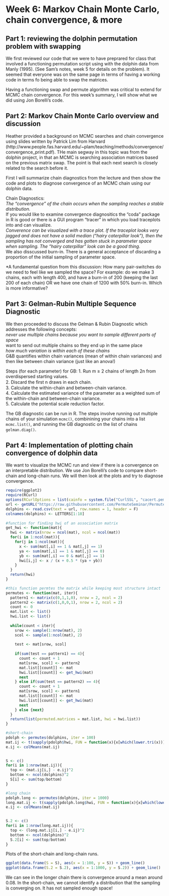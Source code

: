 Week 6: Markov Chain Monte Carlo, chain convergence, & more 
===========================================================
Part 1: reviewing the dolphin permutation problem with swapping
---------------------------------------------------------------
We first reviewed our code that we were to have preprared for class that involved a functioning permutation script using with the dolphin data from Manly (1995). (See Sam's notes, week 5 for details on the problem). It seemed that everyone was on the same page in terms of having a working code in terms fo being able to swap the matrices.

Having a functioning swap and permute algorithm was critical to extend for MCMC chain convergence. For this week's summary, I will show what we did using Jon Borelli's code.

Part 2: Markov Chain Monte Carlo overview and discussion
-----------------------------------------------------
Heather provided a background on MCMC searches and chain convergence using slides written by Patrick Lim from Harvard (http://www.people.fas.harvard.edu/~plam/teaching/methods/convergence/convergence_print.pdf). THe main segway in this topic was from the dolphin project, in that an MCMC is searching association matrices based on the previous matrix swap. The point is that each next search is closely related to the search before it. 

First I will summarize chain diagnostics from the lecture and then show the code and plots to diagnose convergence of an MCMC chain using our dolphin data. 

Chain Diagnostics:  
*The "convergence" of the chain occurs when the sampling reaches a stable distribution.  
*If you would like to examine convergence diagnositics the "coda" package in R is good or there is a GUI program "tracer" in which you load traceplots into and can visualize.  
*Converence can be visualized with a trace plot. If the traceplot looks very jagged and does not have a solid median ("hairy caterpillar look"), then the sampling has not converged and has gotten stuck in parameter space when sampling. The "hairy caterpillar" look can be a good thing.  
*We also disscussed burn-in. There is a general acceptance of discarding a proportion of the initial sampling of parameter space.  

*A fundamental question from this discussion: How many pair-switches do we need to feel like we sampled the space? For example: do we make 3 chains, each with length 400, and have a burn-in of 200 (keeping the last 200 of each chain) OR we have one chain of 1200 with 50% burn-in. Which is more informative?  

Part 3: Gelman-Rubin Multiple Sequence Diagnostic
-----------------------------------------------------

We then proceeded to discuss the Gelman & Rubin Diagnostic which addresses the following concepts:  
*never use multiple chains because you want to sample different parts of space  
*want to send out multiple chains so they end up in the same place  
*how much variation is within each of these chains  
*G&B quantifies within chain variances (mean of within chain variances) and then like between chain variance (just like an anova!)  

Steps (for each parameter) for GB:
1. Run m ≥ 2 chains of length 2n from overdispersed starting
values.  
2. Discard the ﬁrst n draws in each chain.  
3. Calculate the within-chain and between-chain variance.  
4. Calculate the estimated variance of the parameter as a
weighted sum of the within-chain and between-chain variance.  
5. Calculate the potential scale reduction factor.  

The GB diagnostic can be run in R. The steps involve running out multiple chains of your simulation `mcmc()`, combinining your chains into a list `mcmc.list()`, and running the GB diagnostic on the list of chains `gelman.diag() `.  

Part 4: Implementation of plotting chain convergence of dolphin data  
-----------------------------------------------------
We want to visualize the MCMC run and view if there is a convergence on an interpretable distribution.  We use Jon Borelli's code to compare short-chain and long-chain runs. We will then look at the plots and try to diagnose convergence.
```r
require(ggplot2)
require(RCurl)
options(RCurlOptions = list(cainfo = system.file("CurlSSL", "cacert.pem", package = "RCurl")))
url <- getURL("https://raw.githubusercontent.com/PermuteSeminar/PermuteSeminar-2014/master/Week-5/Dolphin+data.csv")
dolphins <- read.csv(text = url, row.names = 1, header = F)
colnames(dolphins) <- LETTERS[1:18]
 
#function for finding hwi of an association matrix
get_hwi <- function(mat){
  hwi <- matrix(nrow = ncol(mat), ncol = ncol(mat))
  for(i in 1:ncol(mat)){
    for(j in 1:ncol(mat)){
      x <- sum(mat[,i] == 1 & mat[,j] == 1)
      ya <- sum(mat[,i] == 1 & mat[,j] == 0)
      yb <- sum(mat[,i] == 0 & mat[,j] == 1)
      hwi[i,j] <- x / (x + 0.5 * (ya + yb)) 
    }
  }
  return(hwi)
}

#this function permtes the matrix while keeping most structure intact
permutes <- function(mat, iter){
  pattern1 <- matrix(c(0,1,1,0), nrow = 2, ncol = 2)
  pattern2 <- matrix(c(1,0,0,1), nrow = 2, ncol = 2)
  count <- 0
  mat.list <- list()
  hwi.list <- list()
  
  while(count < iter){
    srow <- sample(1:nrow(mat), 2)
    scol <- sample(1:ncol(mat), 2)
    
    test <- mat[srow, scol]
    
    if(sum(test == pattern1) == 4){
      count <- count + 1
      mat[srow, scol] <- pattern2
      mat.list[[count]] <- mat
      hwi.list[[count]] <- get_hwi(mat)
      next
    } else if(sum(test == pattern2) == 4){
      count <- count + 1
      mat[srow, scol] <- pattern1
      mat.list[[count]] <- mat
      hwi.list[[count]] <- get_hwi(mat)
      next
    } else {next}
  }
  return(list(permuted.matrices = mat.list, hwi = hwi.list))
}

#short-chain 
pdolph <- permutes(dolphins, iter = 100)
mat.ij <- t(sapply(pdolph$hwi, FUN = function(x){x[which(lower.tri(x))]}))
e.ij <- colMeans(mat.ij)

 
S <- c()
for(i in 1:nrow(mat.ij)){
  top <- (mat.ij[i,] - e.ij)^2
  bottom <- ncol(dolphins)^2
  S[i] <- sum(top/bottom)
}

#long chain
pdolph.long <- permutes(dolphins, iter = 1000)
long.mat.ij <- t(sapply(pdolph.long$hwi, FUN = function(x){x[which(lower.tri(x))]}))
e.ij <- colMeans(mat.ij)

 
S.2 <- c()
for(i in 1:nrow(long.mat.ij)){
  top <- (long.mat.ij[i,] - e.ij)^2
  bottom <- ncol(dolphins)^2
  S.2[i] <- sum(top/bottom)
}
```

Plots of the short-chain and long-chain runs.  

```r
ggplot(data.frame(S = S), aes(x = 1:100, y = S)) + geom_line()
ggplot(data.frame(S.2 = S.2), aes(x = 1:1000, y = S.2)) + geom_line()
```

We can see in the longer chain there is convergence around a mean around 0.08. In the short-chain, we cannot identify a distribution that the sampling is converging on. It has not sampled enough space!  
